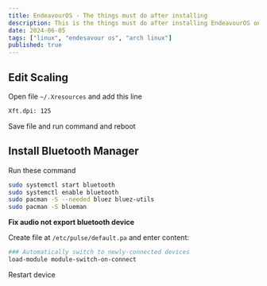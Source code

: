 ```yaml
---
title: EndeavourOS - The things must do after installing
description: This is the things must do after installing EndeavourOS on macbook 2015 Pro
date: 2024-06-05
tags: ["linux", "endesavour os", "arch linux"]
published: true
---
```



## Edit Scaling

Open file `~/.Xresources` and add this line

```bash
Xft.dpi: 125
```

Save file and run command and reboot 

## Install Bluetooth Manager

Run these command

```bash
sudo systemctl start bluetooth
sudo systemctl enable bluetooth
sudo pacman -S --needed bluez bluez-utils
sudo pacman -S blueman
```

**Fix audio not export bluetooth device**

Create file at `/etc/pulse/default.pa` and enter content: 

```bash
### Automatically switch to newly-connected devices
load-module module-switch-on-connect
```

Restart device
